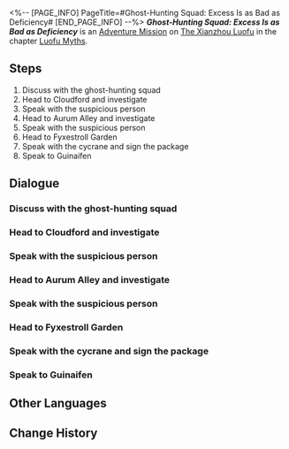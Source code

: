 <%-- [PAGE_INFO]
PageTitle=#Ghost-Hunting Squad: Excess Is as Bad as Deficiency#
[END_PAGE_INFO] --%>
{{Stub|Dialogue.}}
{{Mission Infobox
|id            = 8015173
|title         = 
|image         = <!--Mission Ghost-Hunting Squad: Excess Is as Bad as Deficiency.png-->
|type          = Adventure
|event_name    = 
|chapter       = Luofu Myths
|requirements  = 
|summary       = Guinaifen's passionate fans repeatedly provide her with false information, hoping to meet her during field investigations...<br />Observing how Guinaifen handles such situations may provide valuable insights.
|characters    = Trailblazer
|startLocation = [[The Xianzhou Luofu]] - [[Fyxestroll Garden]]
|world         = The Xianzhou Luofu
|area          = Fyxestroll Garden
|prev          = 
|next          = 
|exp           = 
|credits       = 5000
|stellarJade   = 
|other         = {{Card List|Adventure Log*3; Condensed Aether*3; Gift From a Fan*1; Songlotus Cake*1; Tuskpir Wrap*2}}
}}
'''''Ghost-Hunting Squad: Excess Is as Bad as Deficiency''''' is an [[Adventure Mission]] on [[The Xianzhou Luofu]] in the chapter [[Luofu Myths]].

==Steps==
# Discuss with the ghost-hunting squad
# Head to Cloudford and investigate
# Speak with the suspicious person
# Head to Aurum Alley and investigate
# Speak with the suspicious person
# Head to Fyxestroll Garden
# Speak with the cycrane and sign the package
# Speak to Guinaifen

<!--
==Gameplay Notes==

--><!--
==Trial Character==

-->
==Dialogue==
{{Stub Dialogue}}
===Discuss with the ghost-hunting squad===
{{Mission Description|type=adventure|location=Fyxestroll Garden|Guinaifen seems to have something she wants to discuss with the ghost-hunting squad...<br />Listen to her and find out what new incident has gone down.}}
{{Dialogue Start}}
:{{tx}}
{{Dialogue End}}

===Head to Cloudford and investigate===
{{Mission Description|type=adventure|location=Fyxestroll Garden|update|Since the post points to Locker No. 13 in Cloudford, go investigate it.<br />However, you keep feeling things aren't as simple.}}
{{Dialogue Start}}
:{{tx}}
{{Dialogue End}}

===Speak with the suspicious person===
{{Mission Description|type=adventure|location=Cloudford|update|Someone has been quietly following you ever since you arrived at Cloudford.<br />Locker No. 13 is suspicious, but this person is even more so. Hurry and question them.}}
{{Dialogue Start}}
:{{tx}}
{{Dialogue End}}

===Head to Aurum Alley and investigate===
{{Mission Description|type=adventure|location=Cloudford|update|Since the post points to a mysterious pawnshop in Aurum Alley, go investigate it.<br />However, you keep feeling things aren't as simple.<br />Isn't it the same as before?}}
{{Dialogue Start}}
:{{tx}}
{{Dialogue End}}

===Speak with the suspicious person===
{{Mission Description|type=adventure|location=Cloudford|update|Someone has been quietly following you ever since you arrived at Aurum Alley.<br />The mysterious pawnshop is suspicious, but this person is even more so. Hurry and question them.<br />You are experienced enough to know these things shouldn't keep happening.}}
{{Dialogue Start}}
:{{tx}}
{{Dialogue End}}

===Head to Fyxestroll Garden===
{{Mission Description|type=adventure|location=Exalting Sanctum|update|After telling off the fans, even the big-name streamer Guinaifen know what is right or wrong.<br />Go back to Fyxestroll Garden first and keep doing what you should be doing.}}
{{Dialogue Start}}
:{{tx}}
{{Dialogue End}}

===Speak with the cycrane and sign the package===
{{Mission Description|type=adventure|location=Exalting Sanctum|update|A present mailed by a fan? That's surprising.<br />Looks like Guinaifen didn't do anything wrong. Go accept the fan's gift. That's something you deserve.}}
{{Dialogue Start}}
:{{tx}}
{{Dialogue End}}

===Speak to Guinaifen===
{{Mission Description|type=adventure|location=Exalting Sanctum|update|The fanatical fan used fake information to trick Guinaifen to investigate on-site many times, just so they can meet her...<br />Seriously, just let Guinaifen know if you want to meet her. With her personality, there's no need to jump through so many hoops.<br />Listen to what Guinaifen has to say.}}
{{Dialogue Start}}
:{{tx}}
{{Dialogue End}}

==Other Languages==
{{Other Languages
|en   = Ghost-Hunting Squad: Excess Is as Bad as Deficiency
|zhs  = 捉鬼小队•过犹不及
|zht  = 捉鬼小隊•過猶不及
|ja   = 怪異退治隊・薬も過ぎれば毒になる
|ko   = 요괴 퇴치팀•과유불급
|es   = Brigada cazafantasmas: los excesos son malos
|fr   = Brigade de chasse aux fantômes&nbsp;: Point trop n'en faut
|ru   = Охотники за привидениями: Всё хорошо в меру
|th   = หน่วยล่าท้าผี: เกินเรื่อง
|vi   = Biệt Đội Bắt Ma - Hăng Hái Quá Mức
|de   = Geisterjägertrupp: Zu weit ist genauso schlimm wie zu wenig
|id   = Tim Pemburu Hantu: Berlebihan Itu Tidak Baik
|pt   = Esquadrão Caça-Fantasmas: O Excesso é Tão Ruim Quanto a Falta
}}

==Change History==
{{Change History|1.5}}
